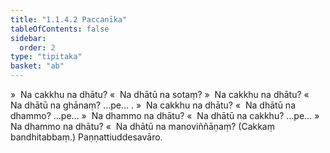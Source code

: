 ```yaml
---
title: "1.1.4.2 Paccanīka"
tableOfContents: false
sidebar:
  order: 2
type: "tipitaka"
basket: "ab"
---
```



<DynamicBreadcrumb />

<Division number="9">

<Paragraph number="84">
»  Na cakkhu na dhātu?
</Paragraph>

<Paragraph number="85">
«  Na dhātū na sotaṃ?
</Paragraph>

<Paragraph number="86">
»  Na cakkhu na dhātu?
</Paragraph>

<Paragraph number="87">
«  Na dhātū na ghānaṃ? …pe… .
</Paragraph>

<Paragraph number="88">
»  Na cakkhu na dhātu?
</Paragraph>

<Paragraph number="89">
«  Na dhātū na dhammo? …pe…
</Paragraph>

<Paragraph number="90">
»  Na dhammo na dhātu?
</Paragraph>

<Paragraph number="91">
«  Na dhātū na cakkhu? …pe…
</Paragraph>

<Paragraph number="92">
»  Na dhammo na dhātu?
</Paragraph>

<Paragraph number="93">
«  Na dhātū na manoviññāṇaṃ?

</Paragraph>
</Division>

<Paragraph number="94" type="center">
(Cakkaṃ bandhitabbaṃ.)



</Paragraph>

<Paragraph number="95" type="center">
Paṇṇattiuddesavāro.
</Paragraph>